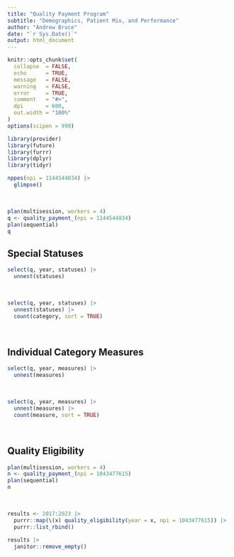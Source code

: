 ```yaml
---
title: "Quality Payment Program"
subtitle: "Demographics, Patient Mix, and Performance"
author: "Andrew Bruce"
date: "`r Sys.Date()`"
output: html_document
---
```


```r
knitr::opts_chunk$set(
  collapse  = FALSE,
  echo      = TRUE, 
  message   = FALSE, 
  warning   = FALSE,
  error     = TRUE,
  comment   = "#>",
  dpi       = 600, 
  out.width = "100%"
)
options(scipen = 999)
```

```r
library(provider)
library(future)
library(furrr)
library(dplyr)
library(tidyr)
```

```r
nppes(npi = 1144544834) |> 
  glimpse()
```

<br>

```r
plan(multisession, workers = 4)
q <- quality_payment_(npi = 1144544834)
plan(sequential)
q
```


## Special Statuses

```r
select(q, year, statuses) |> 
  unnest(statuses)
```

<br>

```r
select(q, year, statuses) |> 
  unnest(statuses) |> 
  count(category, sort = TRUE)
```

<br>

## Individual Category Measures

```r
select(q, year, measures) |> 
  unnest(measures)
```


<br>

```r
select(q, year, measures) |> 
  unnest(measures) |> 
  count(measure, sort = TRUE)
```

<br>

## Quality Eligibility

```r
plan(multisession, workers = 4)
n <- quality_payment_(npi = 1043477615)
plan(sequential)
n
```

<br>

```r
results <- 2017:2023 |>
  purrr::map(\(x) quality_eligibility(year = x, npi = 1043477615)) |>
  purrr::list_rbind()

results |> 
  janitor::remove_empty()
```

